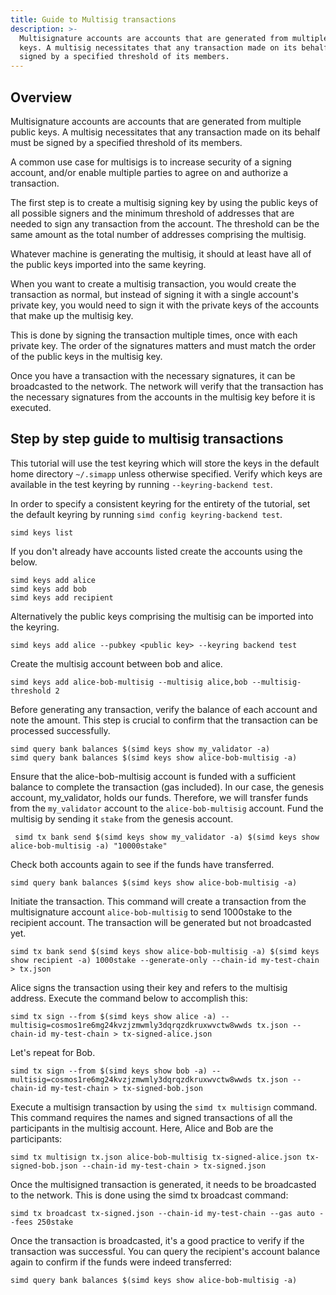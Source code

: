 ```yaml
---
title: Guide to Multisig transactions
description: >-
  Multisignature accounts are accounts that are generated from multiple public
  keys. A multisig necessitates that any transaction made on its behalf must be
  signed by a specified threshold of its members.
---
```

## Overview

Multisignature accounts are accounts that are generated from multiple public keys. A multisig necessitates that any transaction made on its behalf must be signed by a specified threshold of its members.

A common use case for multisigs is to increase security of a signing account, and/or enable multiple parties to agree on and authorize a transaction.

The first step is to create a multisig signing key by using the public keys of all possible signers and the minimum threshold of addresses that are needed to sign any transaction from the account. The threshold can be the same amount as the total number of addresses comprising the multisig.

Whatever machine is generating the multisig, it should at least have all of the public keys imported into the same keyring.

When you want to create a multisig transaction, you would create the transaction as normal, but instead of signing it with a single account's private key, you would need to sign it with the private keys of the accounts that make up the multisig key.

This is done by signing the transaction multiple times, once with each private key. The order of the signatures matters and must match the order of the public keys in the multisig key.

Once you have a transaction with the necessary signatures, it can be broadcasted to the network. The network will verify that the transaction has the necessary signatures from the accounts in the multisig key before it is executed.

## Step by step guide to multisig transactions

This tutorial will use the test keyring which will store the keys in the default home directory `~/.simapp` unless otherwise specified.
Verify which keys are available in the test keyring by running `--keyring-backend test`.

In order to specify a consistent keyring for the entirety of the tutorial, set the default keyring by running `simd config keyring-backend test`.

```shell
simd keys list
```

If you don't already have accounts listed create the accounts using the below.

```shell
simd keys add alice
simd keys add bob
simd keys add recipient
```

Alternatively the public keys comprising the multisig can be imported into the keyring.

```shell
simd keys add alice --pubkey <public key> --keyring backend test
```

Create the multisig account between bob and alice.

```shell
simd keys add alice-bob-multisig --multisig alice,bob --multisig-threshold 2
```

Before generating any transaction, verify the balance of each account and note the amount. This step is crucial to confirm that the transaction can be processed successfully.

```shell
simd query bank balances $(simd keys show my_validator -a)
simd query bank balances $(simd keys show alice-bob-multisig -a)
```

Ensure that the alice-bob-multisig account is funded with a sufficient balance to complete the transaction (gas included). In our case, the genesis account, my\_validator, holds our funds. Therefore, we will transfer funds from the `my_validator` account to the `alice-bob-multisig` account.
Fund the multisig by sending it `stake` from the genesis account.

```shell
 simd tx bank send $(simd keys show my_validator -a) $(simd keys show alice-bob-multisig -a) "10000stake"
```

Check both accounts again to see if the funds have transferred.

```shell
simd query bank balances $(simd keys show alice-bob-multisig -a)
```

Initiate the transaction. This command will create a transaction from the multisignature account `alice-bob-multisig` to send 1000stake to the recipient account. The transaction will be generated but not broadcasted yet.

```shell
simd tx bank send $(simd keys show alice-bob-multisig -a) $(simd keys show recipient -a) 1000stake --generate-only --chain-id my-test-chain > tx.json
```

Alice signs the transaction using their key and refers to the multisig address. Execute the command below to accomplish this:

```shell
simd tx sign --from $(simd keys show alice -a) --multisig=cosmos1re6mg24kvzjzmwmly3dqrqzdkruxwvctw8wwds tx.json --chain-id my-test-chain > tx-signed-alice.json
```

Let's repeat for Bob.

```shell
simd tx sign --from $(simd keys show bob -a) --multisig=cosmos1re6mg24kvzjzmwmly3dqrqzdkruxwvctw8wwds tx.json --chain-id my-test-chain > tx-signed-bob.json
```

Execute a multisign transaction by using the `simd tx multisign` command. This command requires the names and signed transactions of all the participants in the multisig account. Here, Alice and Bob are the participants:

```shell
simd tx multisign tx.json alice-bob-multisig tx-signed-alice.json tx-signed-bob.json --chain-id my-test-chain > tx-signed.json
```

Once the multisigned transaction is generated, it needs to be broadcasted to the network. This is done using the simd tx broadcast command:

```shell
simd tx broadcast tx-signed.json --chain-id my-test-chain --gas auto --fees 250stake
```

Once the transaction is broadcasted, it's a good practice to verify if the transaction was successful. You can query the recipient's account balance again to confirm if the funds were indeed transferred:

```shell
simd query bank balances $(simd keys show alice-bob-multisig -a)
```
